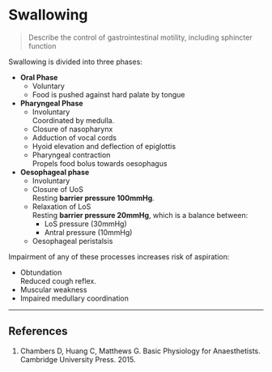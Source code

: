 # Swallowing

> Describe the control of gastrointestinal motility, including sphincter function

Swallowing is divided into three phases:

* **Oral Phase**\
    * Voluntary
    * Food is pushed against hard palate by tongue
* **Pharyngeal Phase**\
    * Involuntary\
    Coordinated by medulla.
    * Closure of nasopharynx
    * Adduction of vocal cords
    * Hyoid elevation and deflection of epiglottis
    * Pharyngeal contraction\
    Propels food bolus towards oesophagus
* **Oesophageal phase**\
    * Involuntary
    * Closure of UoS\
    Resting **barrier pressure 100mmHg**.
    * Relaxation of LoS\
    Resting **barrier pressure 20mmHg**, which is a balance between:
        * LoS pressure (30mmHg)
        * Antral pressure (10mmHg)
    * Oesophageal peristalsis

Impairment of any of these processes increases risk of aspiration:

* Obtundation\
Reduced cough reflex.
* Muscular weakness
* Impaired medullary coordination

---
## References

1. Chambers D, Huang C, Matthews G. Basic Physiology for Anaesthetists. Cambridge University Press. 2015.